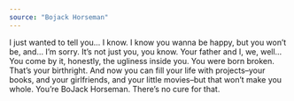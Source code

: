 ```yaml
---
source: "Bojack Horseman"
---
```


I just wanted to tell you… I know. I know you wanna be happy, but you won’t be, and… I’m sorry. It’s not just you, you know. Your father and I, we, well… You come by it, honestly, the ugliness inside you. You were born broken. That’s your birthright. And now you can fill your life with projects–your books, and your girlfriends, and your little movies–but that won’t make you whole. You’re BoJack Horseman. There’s no cure for that.


